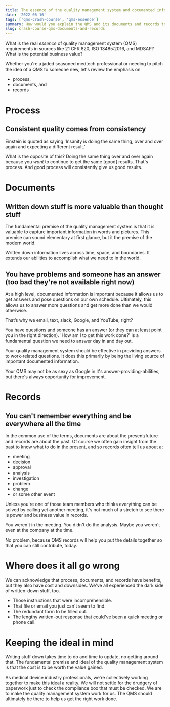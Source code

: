 ```yaml
---
title: The essence of the quality management system and documented information
date: '2022-06-16'
tags: ['qms-crash-course', 'qms-essence']
summary: How would you explain the QMS and its documents and records to someone without an RAQA background?  Let's talk about the essence of what these are about.
slug: crash-course-qms-documents-and-records
---
```


What is the real _essence_ of quality management system (QMS) requirements in sources like 21 CFR 820, ISO 13485:2016, and MDSAP? What is the potential business value?

Whether you're a jaded seasoned medtech professional or needing to pitch the idea of a QMS to someone new, let's review the emphasis on

- process,
- documents, and
- records

# Process

## Consistent quality comes from consistency

Einstein is quoted as saying 'Insanity is doing the same thing, over and over again and expecting a different result.'

What is the opposite of this? Doing the same thing over and over again because you _want_ to continue to get the same [good] results. That's process. And good process will consistently give us good results.

# Documents

## Written down stuff is more valuable than thought stuff

The fundamental premise of the quality management system is that it is valuable to capture important information in words and pictures. This premise can sound elementary at first glance, but it the premise of the modern world.

Written down information lives across time, space, and boundaries. It extends our abilities to accomplish what we need to in the world.

## You have problems and someone has an answer (too bad they're not available right now)

At a high level, documented information is important because it allows us to get answers and pose questions on our own schedule. Ultimately, this allows us to answer more questions and get more done than we would otherwise.

That’s why we email, text, slack, Google, and YouTube, right?

You have questions and someone has an answer (or they can at least point you in the right direction). 'How am I to get this work done?' is a fundamental question we need to answer day in and day out.

Your quality management system should be effective in providing answers to work-related questions. It does this primarily by being the living source of important documented information.

Your QMS may not be as sexy as Google in it's answer-providing-abilities, but there's always opportunity for improvement.

# Records

## You can't remember everything and be everywhere all the time

In the common use of the terms, documents are about the present/future and records are about the past. Of course we often gain insight from the past to know what to do in the present, and so records often tell us about a;

- meeting
- decision
- approval
- analysis
- investigation
- problem
- change
- or some other event

Unless you're one of those team members who thinks everything can be solved by calling yet another meeting, it's not much of a stretch to see there is power and business value in records.

You weren't in the meeting. You didn't do the analysis. Maybe you weren't even at the company at the time.

No problem, because QMS records will help you put the details together so that you can still contribute, today.

# Where does it all go wrong

We can acknowledge that process, documents, and records have benefits, but they also have cost and downsides.
We've all experienced the dark side of written-down stuff, too.

- Those instructions that were incomprehensible.
- That file or email you just can't seem to find.
- The redundant form to be filled out.
- The lengthy written-out response that could've been a quick meeting or phone call.

# Keeping the ideal in mind

Writing stuff down takes time to do and time to update, no getting around that. The fundamental premise and ideal of the quality management system is that the cost is to be worth the value gained.

As medical device industry professionals, we're collectively working together to make this ideal a reality. We will not settle for the drudgery of paperwork just to check the compliance box that must be checked. We are to make the quality management system work for us. The QMS should ultimately be there to help us get the right work done.
